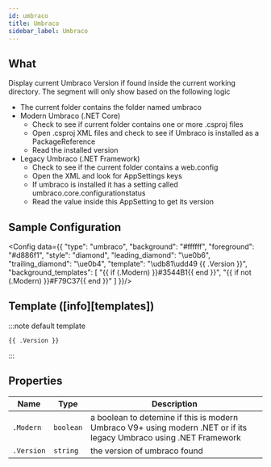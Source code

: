 ```yaml
---
id: umbraco
title: Umbraco
sidebar_label: Umbraco
---
```


## What

Display current Umbraco Version if found inside the current working directory.
The segment will only show based on the following logic

* The current folder contains the folder named umbraco
* Modern Umbraco (.NET Core)
    * Check to see if current folder contains one or more .csproj files
    * Open .csproj XML files and check to see if Umbraco is installed as a PackageReference
    * Read the installed version
* Legacy Umbraco (.NET Framework)
    * Check to see if the current folder contains a web.config
    * Open the XML and look for AppSettings keys
    * If umbraco is installed it has a setting called umbraco.core.configurationstatus
    * Read the value inside this AppSetting to get its version

## Sample Configuration


<Config data={{
  "type": "umbraco",
  "background": "#ffffff",
  "foreground": "#d886f1",
  "style": "diamond",
  "leading_diamond": "\ue0b6",
  "trailing_diamond": "\ue0b4",
  "template": "\udb81\udd49 {{ .Version }}",
  "background_templates": [
    "{{ if (.Modern) }}#3544B1{{ end }}",
    "{{ if not (.Modern) }}#F79C37{{ end }}"
  ]
}}/>

## Template ([info][templates])

:::note default template

```template
{{ .Version }}
```

:::

## Properties

| Name           | Type      | Description                                                                                                         |
| -------------- | --------- | ------------------------------------------------------------------------------------------------------------------- |
| `.Modern`      | `boolean` | a boolean to detemine if this is modern Umbraco V9+ using modern .NET or if its legacy Umbraco using .NET Framework |
| `.Version`     | `string`  | the version of umbraco found                                                                                       |
